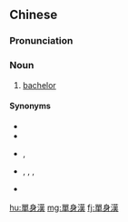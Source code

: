 {{also|单身汉}}
==Chinese==
{{zh-forms|s=单身汉|type=21}}

===Pronunciation===
{{zh-pron
|m=dānshēnhàn
|c=daan1 san1 hon3
|mn=toaⁿ-sin-hàn
|cat=n
}}

===Noun===
{{zh-noun}}

# [[bachelor]]

====Synonyms====
* {{zh-l|王老五}}
* {{zh-l|跑腿子}}
* {{qualifier|Cantonese}} {{zh-l|寡佬|tr=gwaa2 lou2}}, {{zh-l|單身寡佬|tr=daan1 san1 gwaa2 lou2}}
* {{qualifier|Min Nan}} {{zh-l|羅漢跤|tr=lô-hàn-kha}}, {{zh-l|十一哥|tr=cha̍p-it-ko}}, {{zh-l|十一叔|tr=cha̍p-it-chek}}, {{zh-l|獨身仔|tr=to̍k-sin-á}}
* {{qualifier|Hakka}} {{zh-l|羅漢腳|tr=lò-hon-kiok}}

[[hu:單身漢]]
[[mg:單身漢]]
[[fj:單身漢]]